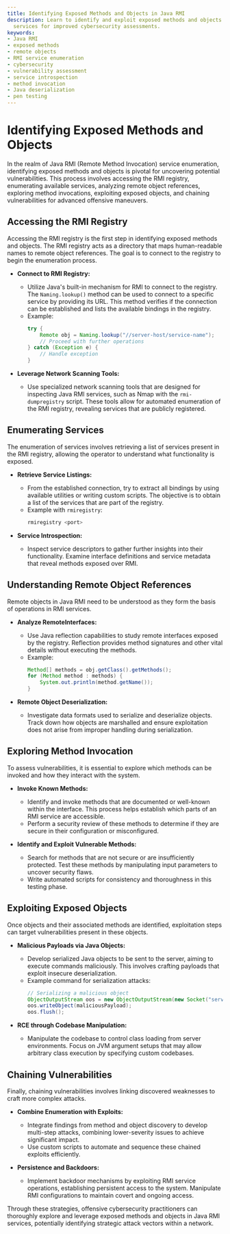 ```yaml
---
title: Identifying Exposed Methods and Objects in Java RMI
description: Learn to identify and exploit exposed methods and objects in Java RMI
  services for improved cybersecurity assessments.
keywords:
- Java RMI
- exposed methods
- remote objects
- RMI service enumeration
- cybersecurity
- vulnerability assessment
- service introspection
- method invocation
- Java deserialization
- pen testing
---
```


# Identifying Exposed Methods and Objects

In the realm of Java RMI (Remote Method Invocation) service enumeration, identifying exposed methods and objects is pivotal for uncovering potential vulnerabilities. This process involves accessing the RMI registry, enumerating available services, analyzing remote object references, exploring method invocations, exploiting exposed objects, and chaining vulnerabilities for advanced offensive maneuvers.

## Accessing the RMI Registry

Accessing the RMI registry is the first step in identifying exposed methods and objects. The RMI registry acts as a directory that maps human-readable names to remote object references. The goal is to connect to the registry to begin the enumeration process.

- **Connect to RMI Registry:**
  - Utilize Java's built-in mechanism for RMI to connect to the registry. The `Naming.lookup()` method can be used to connect to a specific service by providing its URL. This method verifies if the connection can be established and lists the available bindings in the registry. 
  - Example:
    ```java
    try {
        Remote obj = Naming.lookup("//server-host/service-name");
        // Proceed with further operations
    } catch (Exception e) {
        // Handle exception
    }
    ```

- **Leverage Network Scanning Tools:**
  - Use specialized network scanning tools that are designed for inspecting Java RMI services, such as Nmap with the `rmi-dumpregistry` script. These tools allow for automated enumeration of the RMI registry, revealing services that are publicly registered.

## Enumerating Services

The enumeration of services involves retrieving a list of services present in the RMI registry, allowing the operator to understand what functionality is exposed.

- **Retrieve Service Listings:**
  - From the established connection, try to extract all bindings by using available utilities or writing custom scripts. The objective is to obtain a list of the services that are part of the registry.
  - Example with `rmiregistry`:
    ```bash
    rmiregistry <port>
    ```

- **Service Introspection:**
  - Inspect service descriptors to gather further insights into their functionality. Examine interface definitions and service metadata that reveal methods exposed over RMI.

## Understanding Remote Object References

Remote objects in Java RMI need to be understood as they form the basis of operations in RMI services.

- **Analyze RemoteInterfaces:**
  - Use Java reflection capabilities to study remote interfaces exposed by the registry. Reflection provides method signatures and other vital details without executing the methods.
  - Example:
    ```java
    Method[] methods = obj.getClass().getMethods();
    for (Method method : methods) {
        System.out.println(method.getName());
    }
    ```

- **Remote Object Deserialization:**
  - Investigate data formats used to serialize and deserialize objects. Track down how objects are marshalled and ensure exploitation does not arise from improper handling during serialization.

## Exploring Method Invocation

To assess vulnerabilities, it is essential to explore which methods can be invoked and how they interact with the system.

- **Invoke Known Methods:**
  - Identify and invoke methods that are documented or well-known within the interface. This process helps establish which parts of an RMI service are accessible.
  - Perform a security review of these methods to determine if they are secure in their configuration or misconfigured.

- **Identify and Exploit Vulnerable Methods:**
  - Search for methods that are not secure or are insufficiently protected. Test these methods by manipulating input parameters to uncover security flaws.
  - Write automated scripts for consistency and thoroughness in this testing phase.

## Exploiting Exposed Objects

Once objects and their associated methods are identified, exploitation steps can target vulnerabilities present in these objects.

- **Malicious Payloads via Java Objects:**
  - Develop serialized Java objects to be sent to the server, aiming to execute commands maliciously. This involves crafting payloads that exploit insecure deserialization.
  - Example command for serialization attacks:
    ```java
    // Serializing a malicious object 
    ObjectOutputStream oos = new ObjectOutputStream(new Socket("server-host", port).getOutputStream());
    oos.writeObject(maliciousPayload);
    oos.flush();
    ```

- **RCE through Codebase Manipulation:**
  - Manipulate the codebase to control class loading from server environments. Focus on JVM argument setups that may allow arbitrary class execution by specifying custom codebases.

## Chaining Vulnerabilities

Finally, chaining vulnerabilities involves linking discovered weaknesses to craft more complex attacks.

- **Combine Enumeration with Exploits:**
  - Integrate findings from method and object discovery to develop multi-step attacks, combining lower-severity issues to achieve significant impact.
  - Use custom scripts to automate and sequence these chained exploits efficiently.

- **Persistence and Backdoors:**
  - Implement backdoor mechanisms by exploiting RMI service operations, establishing persistent access to the system. Manipulate RMI configurations to maintain covert and ongoing access.

Through these strategies, offensive cybersecurity practitioners can thoroughly explore and leverage exposed methods and objects in Java RMI services, potentially identifying strategic attack vectors within a network.